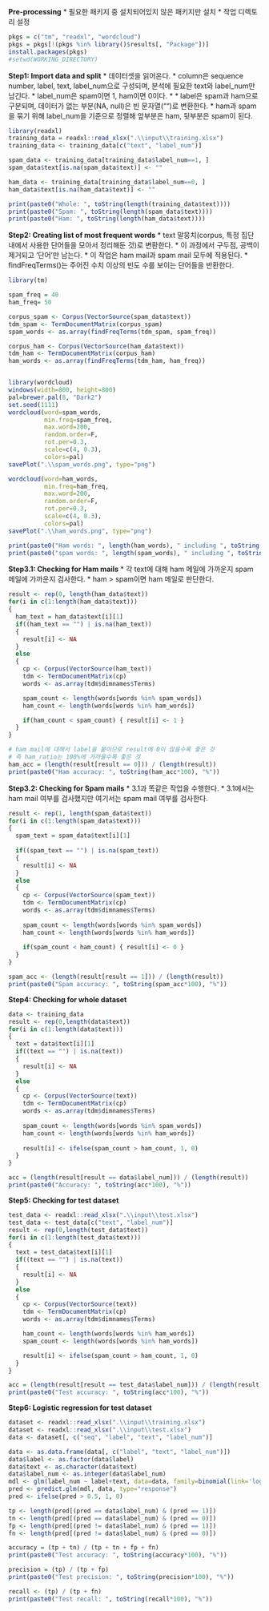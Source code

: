 **Pre-processing**
* 필요한 패키지 중 설치되어있지 않은 패키지만 설치
* 작업 디렉토리 설정
```{r}
pkgs = c("tm", "readxl", "wordcloud")
pkgs = pkgs[!(pkgs %in% library()$results[, "Package"])]
install.packages(pkgs)
#setwd(WORKING_DIRECTORY)
```


**Step1: Import data and split**
* 데이터셋을 읽어온다.
* column은 sequence number, label, text, label_num으로 구성되며, 분석에 필요한 text와 label_num만 남긴다.
* label_num은 spam이면 1, ham이면 0이다.
* 
* label은 spam과 ham으로 구분되며, 데이터가 없는 부분(NA, null)은 빈 문자열("")로 변환한다.
* ham과 spam을 묶기 위해 label_num을 기준으로 정렬해 앞부분은 ham, 뒷부분은 spam이 된다.
```{r}
library(readxl)
training_data = readxl::read_xlsx(".\\input\\training.xlsx")
training_data <- training_data[c("text", "label_num")] 

spam_data <- training_data[training_data$label_num==1, ]
spam_data$text[is.na(spam_data$text)] <- ""

ham_data <- training_data[training_data$label_num==0, ]
ham_data$text[is.na(ham_data$text)] <- ""

print(paste0("Whole: ", toString(length(training_data$text))))
print(paste0("Spam: ", toString(length(spam_data$text))))
print(paste0("Ham: ", toString(length(ham_data$text))))
```


**Step2: Creating list of most frequent words**
* text 말뭉치(corpus, 특정 집단 내에서 사용한 단어들을 모아서 정리해둔 것)로 변환한다.
* 이 과정에서 구두점, 공백이 제거되고 '단어'만 남는다.
* 이 작업은 ham mail과 spam mail 모두에 적용된다.
* findFreqTerms()는 주어진 수치 이상의 빈도 수를 보이는 단어들을 반환한다.
```{r}
library(tm)

spam_freq = 40
ham_freq= 50

corpus_spam <- Corpus(VectorSource(spam_data$text))
tdm_spam <- TermDocumentMatrix(corpus_spam)
spam_words <- as.array(findFreqTerms(tdm_spam, spam_freq))

corpus_ham <- Corpus(VectorSource(ham_data$text))
tdm_ham <- TermDocumentMatrix(corpus_ham)
ham_words <- as.array(findFreqTerms(tdm_ham, ham_freq))


library(wordcloud)
windows(width=800, height=800)
pal=brewer.pal(8, "Dark2")
set.seed(1111)
wordcloud(word=spam_words,
          min.freq=spam_freq,
          max.word=200,
          random.order=F,
          rot.per=0.3,
          scale=c(4, 0.3),
          colors=pal)
savePlot(".\\spam_words.png", type="png")

wordcloud(word=ham_words,
          min.freq=ham_freq,
          max.word=200,
          random.order=F,
          rot.per=0.3,
          scale=c(4, 0.3),
          colors=pal)
savePlot(".\\ham_words.png", type="png")

print(paste0("Ham words: ", length(ham_words), " including ", toString(head(ham_words))))
print(paste0("spam words: ", length(spam_words), " including ", toString(head(spam_words))))
```


**Step3.1: Checking for Ham mails**
* 각 text에 대해 ham 메일에 가까운지 spam 메일에 가까운지 검사한다.
* ham > spam이면 ham 메일로 판단한다.
```{r}
result <- rep(0, length(ham_data$text))
for(i in c(1:length(ham_data$text)))
{
  ham_text = ham_data$text[i][1]
  if((ham_text == "") | is.na(ham_text))
  {
    result[i] <- NA
  }
  else
  {
    cp <- Corpus(VectorSource(ham_text))
    tdm <- TermDocumentMatrix(cp)
    words <- as.array(tdm$dimnames$Terms)

    spam_count <- length(words[words %in% spam_words])
    ham_count <- length(words[words %in% ham_words])

    if(ham_count < spam_count) { result[i] <- 1 }
  }
}

# ham mail에 대해서 label을 붙이므로 result에 0이 많을수록 좋은 것
# 즉 ham_ratio는 100%에 가까울수록 좋은 것
ham_acc = (length(result[result == 0])) / (length(result))
print(paste0("Ham accuracy: ", toString(ham_acc*100), "%"))
```

**Step3.2: Checking for Spam mails**
* 3.1과 똑같은 작업을 수행한다.
* 3.1에서는 ham mail 여부를 검사했지만 여기서는 spam mail 여부를 검사한다.
```{r}
result <- rep(1, length(spam_data$text))
for(i in c(1:length(spam_data$text)))
{
  spam_text = spam_data$text[i][1]
  
  if((spam_text == "") | is.na(spam_text))
  {
    result[i] <- NA
  }
  else
  {
    cp <- Corpus(VectorSource(spam_text))
    tdm <- TermDocumentMatrix(cp)
    words <- as.array(tdm$dimnames$Terms)
    
    spam_count <- length(words[words %in% spam_words])
    ham_count <- length(words[words %in% ham_words])
    
    if(spam_count < ham_count) { result[i] <- 0 }
  }
}

spam_acc <- (length(result[result == 1])) / (length(result))
print(paste0("Spam accuracy: ", toString(spam_acc*100), "%"))
```


**Step4: Checking for whole dataset**
```{r}
data <- training_data
result <- rep(0,length(data$text))
for(i in c(1:length(data$text)))
{
  text = data$text[i][1]
  if((text == "") | is.na(text))
  {
    result[i] <- NA
  }
  else
  {
    cp <- Corpus(VectorSource(text))
    tdm <- TermDocumentMatrix(cp)
    words <- as.array(tdm$dimnames$Terms)
    
    spam_count <- length(words[words %in% spam_words])
    ham_count <- length(words[words %in% ham_words])
    
    result[i] <- ifelse(spam_count > ham_count, 1, 0)
  }
}

acc = (length(result[result == data$label_num])) / (length(result))
print(paste0("Accuracy: ", toString(acc*100), "%"))

```

**Step5: Checking for test dataset**
```{r}
test_data <- readxl::read_xlsx(".\\input\\test.xlsx")
test_data <- test_data[c("text", "label_num")] 
result <- rep(0,length(test_data$text))
for(i in c(1:length(test_data$text)))
{
  text = test_data$text[i][1]
  if((text == "") | is.na(text))
  {
    result[i] <- NA
  }
  else
  {
    cp <- Corpus(VectorSource(text))
    tdm <- TermDocumentMatrix(cp)
    words <- as.array(tdm$dimnames$Terms)

    ham_count <- length(words[words %in% ham_words])
    spam_count <- length(words[words %in% ham_words])

    result[i] <- ifelse(spam_count > ham_count, 1, 0)
  }
}

acc = (length(result[result == test_data$label_num])) / (length(result))
print(paste0("Test accuracy: ", toString(acc*100), "%"))
```



**Step6: Logistic regression for test dataset**
```{r}
dataset <- readxl::read_xlsx(".\\input\\training.xlsx")
dataset <- readxl::read_xlsx(".\\input\\test.xlsx")
data <- dataset[, c("seq", "label", "text", "label_num")]

data <- as.data.frame(data[, c("label", "text", "label_num")])
data$label <- as.factor(data$label)
data$text <- as.character(data$text)
data$label_num <- as.integer(data$label_num)
mdl <- glm(label_num ~ label+text, data=data, family=binomial(link='logit'))
pred <- predict.glm(mdl, data, type="response")
pred <- ifelse(pred > 0.5, 1, 0)

tp <- length(pred[(pred == data$label_num) & (pred == 1)])
tn <- length(pred[(pred == data$label_num) & (pred == 0)])
fp <- length(pred[(pred != data$label_num) & (pred == 1)])
fn <- length(pred[(pred != data$label_num) & (pred == 0)])

accuracy = (tp + tn) / (tp + tn + fp + fn)
print(paste0("Test accuracy: ", toString(accuracy*100), "%"))

precision = (tp) / (tp + fp)
print(paste0("Test precision: ", toString(precision*100), "%"))

recall <- (tp) / (tp + fn)
print(paste0("Test recall: ", toString(recall*100), "%"))
```